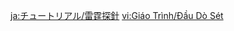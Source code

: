 {{Tutorial
|title    = Lightning Strike Probe
|subtitle = Exploration Knowledge
|type     = Adventure
|icon     = Icon Tutorial Combat.png
|about    = Lightning Strike Probe
|image1   = Tutorial Adventure Lightning Strike Probe.png
|text1    = This ruin device can detect Electro. When it detects characters or monsters {{Color|help|affected by Electro}} nearby, the needle will turn to point in their direction.<br>When the needle points in the right direction, as indicated on the base, something good might happen.
|sort     = 6116
}}
<noinclude>
<!-- interwikis -->
[[ja:チュートリアル/雷霆探針]]
[[vi:Giáo Trình/Đầu Dò Sét]]
</noinclude>